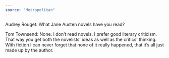```yaml
---
source: "Metropolitan"
---
```


Audrey Rouget: What Jane Austen novels have you read?

Tom Townsend: None. I don’t read novels. I prefer good literary criticism. That way you get both the novelists’ ideas as well as the critics’ thinking. With fiction I can never forget that none of it really happened, that it’s all just made up by the author.


